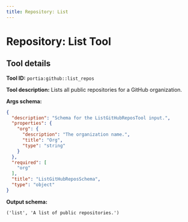 ```yaml
---
title: Repository: List
---
```

<!-- WARNING: This file is auto-generated by generate_tool_docs.py. Do not edit manually. -->


# Repository: List Tool

<Intro />

## Tool details
**Tool ID:** `portia:github::list_repos`

**Tool description:** Lists all public repositories for a GitHub organization.

**Args schema:**
```json
{
  "description": "Schema for the ListGitHubReposTool input.",
  "properties": {
    "org": {
      "description": "The organization name.",
      "title": "Org",
      "type": "string"
    }
  },
  "required": [
    "org"
  ],
  "title": "ListGitHubReposSchema",
  "type": "object"
}
```

**Output schema:**
```
('list', 'A list of public repositories.')
```
